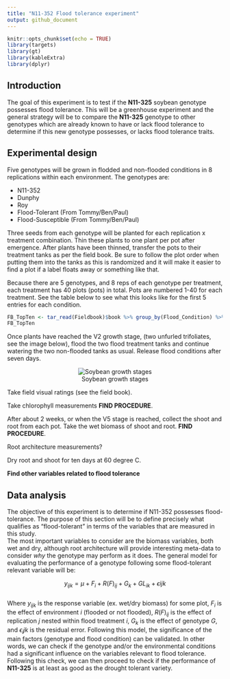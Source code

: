 ```yaml
---
title: "N11-352 Flood tolerance experiment"
output: github_document
---
```


```r
knitr::opts_chunk$set(echo = TRUE)
library(targets)
library(gt)
library(kableExtra)
library(dplyr)
```

## Introduction

The goal of this experiment is to test if the **N11-325** soybean genotype possesses flood tolerance. This will be a greenhouse experiment and the general strategy will be to compare the **N11-325** genotype to other genotypes which are already known to have or lack flood tolerance to determine if this new genotype possesses, or lacks flood tolerance traits.

## Experimental design

Five genotypes will be grown in flodded and non-flooded conditions in 8 replications within each environment. The genotypes are:

  - N11-352
  - Dunphy
  - Roy
  - Flood-Tolerant (From Tommy/Ben/Paul)
  - Flood-Susceptible (From Tommy/Ben/Paul)

Three seeds from each genotype will be planted for each replication x treatment combination. Thin these plants to one plant per pot after emergence. After plants have been thinned, transfer the pots to their treatment tanks as per the field book. Be sure to follow the plot order when putting them into the tanks as this is randomized and it will make it easier to find a plot if a label floats away or something like that.

Because there are 5 genotypes, and 8 reps of each genotype per treatment, each treatment has 40 plots (pots) in total. Pots are numbered 1-40 for each treatment. See the table below to see what this looks like for the first 5 entries for each condition.  

```r
FB_TopTen <- tar_read(Fieldbook)$book %>% group_by(Flood_Condition) %>% top_n(5, 1/Plot) %>% ungroup()
FB_TopTen
```

Once plants have reached the V2 growth stage, (two unfurled trifoliates, see the image below), flood the two flood treatment tanks and continue watering the two non-flooded tanks as usual. Release flood conditions after seven days.  
<center>

![Soybean growth stages](https://prairiecalifornian.com/wp-content/uploads/2015/07/SoybeanGrowthStages-image1.jpg)

</center>

Take field visual ratings (see the field book).  

Take chlorophyll measurements **FIND PROCEDURE**.  

After about 2 weeks, or when the V5 stage is reached, collect the shoot and root from each pot. Take the wet biomass of shoot and root. **FIND PROCEDURE**.  

Root architecture measurements?  

Dry root and shoot for ten days at 60 degree C. 

**Find other variables related to flood tolerance**

## Data analysis

The objective of this experiment is to determine if N11-352 possesses flood-tolerance. The purpose of this section will be to define precisely what qualifies as "flood-tolerant" in terms of the variables that are measured in this study.   
The most important variables to consider are the biomass variables, both wet and dry, although root architecture will provide interesting meta-data to consider *why* the genotype may perform as it does. The general model for evaluating the performance of a genotype following some flood-tolerant relevant variable will be:  

$$y_{ijk} = \mu + F_i + R(F)_{ij} + G_k + GL_{ik} + \epsilon{ijk}$$  
Where $y_{ijk}$ is the response variable (ex. wet/dry biomass) for some plot, $F_i$ is the effect of environment $i$ (flooded or not flooded), $R(F)_{ij}$ is the effect of replication $j$ nested within flood treatment $i$, $G_k$ is the effect of genotype $G$, and $\epsilon_ijk$ is the residual error. Following this model, the significance of the main factors (genotype and flood condition) can be validated. In other words, we can check if the genotype and/or the environmental conditions had a significant influence on the variables relevant to flood tolerance. Following this check, we can then proceed to check if the performance of **N11-325** is at least as good as the drought tolerant variety. 

